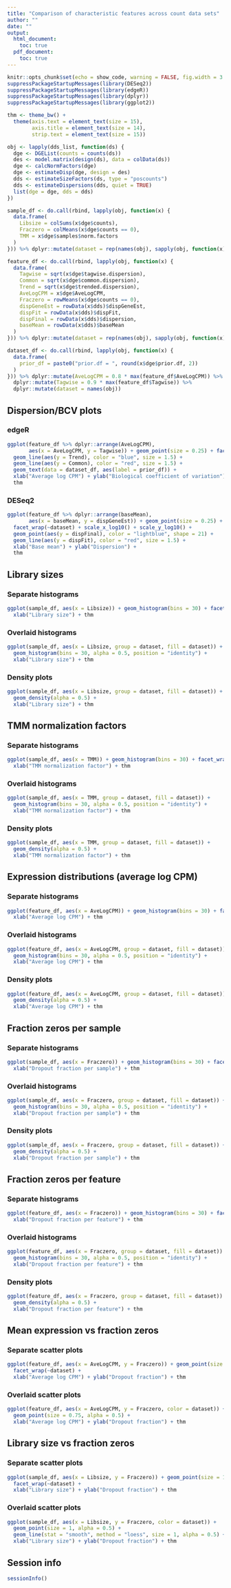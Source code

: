 ```yaml
---
title: "Comparison of characteristic features across count data sets"
author: ""
date: ""
output: 
  html_document:
    toc: true
  pdf_document:
    toc: true
---
```


```r
knitr::opts_chunk$set(echo = show_code, warning = FALSE, fig.width = 3.5 * length(dds_list))
suppressPackageStartupMessages(library(DESeq2))
suppressPackageStartupMessages(library(edgeR))
suppressPackageStartupMessages(library(dplyr))
suppressPackageStartupMessages(library(ggplot2))

thm <- theme_bw() + 
  theme(axis.text = element_text(size = 15),
        axis.title = element_text(size = 14),
        strip.text = element_text(size = 15))
```

```r
obj <- lapply(dds_list, function(ds) {
  dge <- DGEList(counts = counts(ds))
  des <- model.matrix(design(ds), data = colData(ds))
  dge <- calcNormFactors(dge)
  dge <- estimateDisp(dge, design = des)
  dds <- estimateSizeFactors(ds, type = "poscounts")
  dds <- estimateDispersions(dds, quiet = TRUE)
  list(dge = dge, dds = dds)
})
```

```r
sample_df <- do.call(rbind, lapply(obj, function(x) {
  data.frame(
    Libsize = colSums(x$dge$counts),
    Fraczero = colMeans(x$dge$counts == 0),
    TMM = x$dge$samples$norm.factors
  )
})) %>% dplyr::mutate(dataset = rep(names(obj), sapply(obj, function(x) ncol(x$dge))))
```

```r
feature_df <- do.call(rbind, lapply(obj, function(x) {
  data.frame(
    Tagwise = sqrt(x$dge$tagwise.dispersion),
    Common = sqrt(x$dge$common.dispersion),
    Trend = sqrt(x$dge$trended.dispersion),
    AveLogCPM = x$dge$AveLogCPM,
    Fraczero = rowMeans(x$dge$counts == 0),
    dispGeneEst = rowData(x$dds)$dispGeneEst,
    dispFit = rowData(x$dds)$dispFit,
    dispFinal = rowData(x$dds)$dispersion,
    baseMean = rowData(x$dds)$baseMean
  )
})) %>% dplyr::mutate(dataset = rep(names(obj), sapply(obj, function(x) nrow(x$dge))))
```

```r
dataset_df <- do.call(rbind, lapply(obj, function(x) {
  data.frame(
    prior_df = paste0("prior.df = ", round(x$dge$prior.df, 2))
  )
})) %>% dplyr::mutate(AveLogCPM = 0.8 * max(feature_df$AveLogCPM)) %>%
  dplyr::mutate(Tagwise = 0.9 * max(feature_df$Tagwise)) %>%
  dplyr::mutate(dataset = names(obj))
```

## Dispersion/BCV plots {.tabset .tabset-pills}

### edgeR

```r
ggplot(feature_df %>% dplyr::arrange(AveLogCPM), 
       aes(x = AveLogCPM, y = Tagwise)) + geom_point(size = 0.25) + facet_wrap(~dataset) + 
  geom_line(aes(y = Trend), color = "blue", size = 1.5) + 
  geom_line(aes(y = Common), color = "red", size = 1.5) +
  geom_text(data = dataset_df, aes(label = prior_df)) + 
  xlab("Average log CPM") + ylab("Biological coefficient of variation") + 
  thm
```

### DESeq2

```r
ggplot(feature_df %>% dplyr::arrange(baseMean), 
       aes(x = baseMean, y = dispGeneEst)) + geom_point(size = 0.25) + 
  facet_wrap(~dataset) + scale_x_log10() + scale_y_log10() +  
  geom_point(aes(y = dispFinal), color = "lightblue", shape = 21) + 
  geom_line(aes(y = dispFit), color = "red", size = 1.5) + 
  xlab("Base mean") + ylab("Dispersion") + 
  thm
```

## Library sizes {.tabset .tabset-pills}

### Separate histograms

```r
ggplot(sample_df, aes(x = Libsize)) + geom_histogram(bins = 30) + facet_wrap(~dataset) +
  xlab("Library size") + thm
```

### Overlaid histograms

```r
ggplot(sample_df, aes(x = Libsize, group = dataset, fill = dataset)) + 
  geom_histogram(bins = 30, alpha = 0.5, position = "identity") +
  xlab("Library size") + thm
```

### Density plots 

```r
ggplot(sample_df, aes(x = Libsize, group = dataset, fill = dataset)) + 
  geom_density(alpha = 0.5) +
  xlab("Library size") + thm
```

## TMM normalization factors {.tabset .tabset-pills}

### Separate histograms

```r
ggplot(sample_df, aes(x = TMM)) + geom_histogram(bins = 30) + facet_wrap(~dataset) +
  xlab("TMM normalization factor") + thm
```

### Overlaid histograms

```r
ggplot(sample_df, aes(x = TMM, group = dataset, fill = dataset)) + 
  geom_histogram(bins = 30, alpha = 0.5, position = "identity") +
  xlab("TMM normalization factor") + thm
```

### Density plots 

```r
ggplot(sample_df, aes(x = TMM, group = dataset, fill = dataset)) + 
  geom_density(alpha = 0.5) +
  xlab("TMM normalization factor") + thm
```

## Expression distributions (average log CPM) {.tabset .tabset-pills}

### Separate histograms

```r
ggplot(feature_df, aes(x = AveLogCPM)) + geom_histogram(bins = 30) + facet_wrap(~dataset) +
  xlab("Average log CPM") + thm
```

### Overlaid histograms

```r
ggplot(feature_df, aes(x = AveLogCPM, group = dataset, fill = dataset)) + 
  geom_histogram(bins = 30, alpha = 0.5, position = "identity") +
  xlab("Average log CPM") + thm
```

### Density plots 

```r
ggplot(feature_df, aes(x = AveLogCPM, group = dataset, fill = dataset)) + 
  geom_density(alpha = 0.5) +
  xlab("Average log CPM") + thm
```

## Fraction zeros per sample {.tabset .tabset-pills}

### Separate histograms

```r
ggplot(sample_df, aes(x = Fraczero)) + geom_histogram(bins = 30) + facet_wrap(~dataset) +
  xlab("Dropout fraction per sample") + thm
```

### Overlaid histograms

```r
ggplot(sample_df, aes(x = Fraczero, group = dataset, fill = dataset)) + 
  geom_histogram(bins = 30, alpha = 0.5, position = "identity") +
  xlab("Dropout fraction per sample") + thm
```

### Density plots 

```r
ggplot(sample_df, aes(x = Fraczero, group = dataset, fill = dataset)) + 
  geom_density(alpha = 0.5) +
  xlab("Dropout fraction per sample") + thm
```

## Fraction zeros per feature {.tabset .tabset-pills}

### Separate histograms

```r
ggplot(feature_df, aes(x = Fraczero)) + geom_histogram(bins = 30) + facet_wrap(~dataset) +
  xlab("Dropout fraction per feature") + thm
```

### Overlaid histograms

```r
ggplot(feature_df, aes(x = Fraczero, group = dataset, fill = dataset)) + 
  geom_histogram(bins = 30, alpha = 0.5, position = "identity") +
  xlab("Dropout fraction per feature") + thm
```

### Density plots 

```r
ggplot(feature_df, aes(x = Fraczero, group = dataset, fill = dataset)) + 
  geom_density(alpha = 0.5) +
  xlab("Dropout fraction per feature") + thm
```

## Mean expression vs fraction zeros {.tabset .tabset-pills}

### Separate scatter plots

```r
ggplot(feature_df, aes(x = AveLogCPM, y = Fraczero)) + geom_point(size = 0.75) + 
  facet_wrap(~dataset) + 
  xlab("Average log CPM") + ylab("Dropout fraction") + thm
```

### Overlaid scatter plots

```r
ggplot(feature_df, aes(x = AveLogCPM, y = Fraczero, color = dataset)) + 
  geom_point(size = 0.75, alpha = 0.5) + 
  xlab("Average log CPM") + ylab("Dropout fraction") + thm
```

## Library size vs fraction zeros {.tabset .tabset-pills}

### Separate scatter plots

```r
ggplot(sample_df, aes(x = Libsize, y = Fraczero)) + geom_point(size = 1) + 
  facet_wrap(~dataset) + 
  xlab("Library size") + ylab("Dropout fraction") + thm
```

### Overlaid scatter plots

```r
ggplot(sample_df, aes(x = Libsize, y = Fraczero, color = dataset)) + 
  geom_point(size = 1, alpha = 0.5) + 
  geom_line(stat = "smooth", method = "loess", size = 1, alpha = 0.5) + 
  xlab("Library size") + ylab("Dropout fraction") + thm
```

## Session info

```r
sessionInfo()
```

